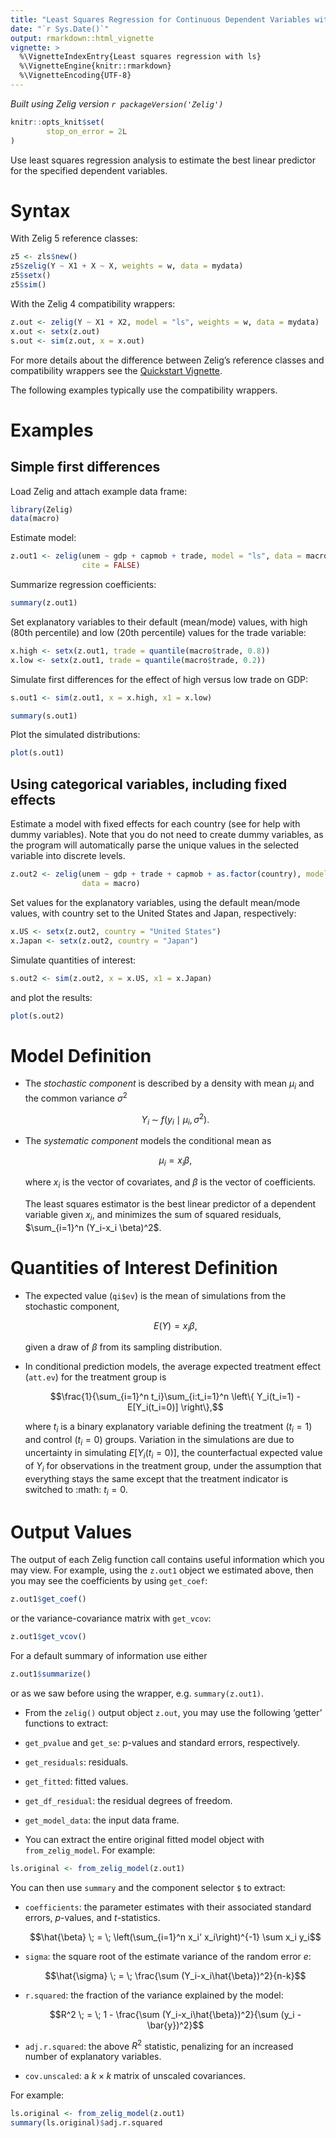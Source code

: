```yaml
---
title: "Least Squares Regression for Continuous Dependent Variables with `ls`"
date: "`r Sys.Date()`"
output: rmarkdown::html_vignette
vignette: >
  %\VignetteIndexEntry{Least squares regression with ls}
  %\VignetteEngine{knitr::rmarkdown}
  %\VignetteEncoding{UTF-8}
---
```


*Built using Zelig version `r packageVersion('Zelig')`*

```r
knitr::opts_knit$set(
        stop_on_error = 2L
)
```

Use least squares regression analysis to estimate the best linear
predictor for the specified dependent variables.

# Syntax

With Zelig 5 reference classes:

```r
z5 <- zls$new()
z5$zelig(Y ~ X1 + X ~ X, weights = w, data = mydata)
z5$setx()
z5$sim()
```

With the Zelig 4 compatibility wrappers:

```r
z.out <- zelig(Y ~ X1 + X2, model = "ls", weights = w, data = mydata)
x.out <- setx(z.out)
s.out <- sim(z.out, x = x.out)
```

For more details about the difference between Zelig's reference classes and 
compatibility wrappers see the [Quickstart Vignette](articles/quickstart.html).

The following examples typically use the compatibility wrappers.

# Examples

## Simple first differences

Load Zelig and attach example data frame:

```r
library(Zelig)
data(macro)
```

Estimate model:

```r
z.out1 <- zelig(unem ~ gdp + capmob + trade, model = "ls", data = macro, 
                cite = FALSE)
```

Summarize regression coefficients:

```r
summary(z.out1)
```

Set explanatory variables to their default (mean/mode) values, with
high (80th percentile) and low (20th percentile) values for the trade
variable:

```r
x.high <- setx(z.out1, trade = quantile(macro$trade, 0.8))
x.low <- setx(z.out1, trade = quantile(macro$trade, 0.2))
```

Simulate first differences for the effect of high versus low trade on GDP:

```r
s.out1 <- sim(z.out1, x = x.high, x1 = x.low)

summary(s.out1)
```

Plot the simulated distributions:

```r
plot(s.out1)
```

## Using categorical variables, including fixed effects

Estimate a model with fixed effects for each country (see for help
with dummy variables). Note that you do not need to create dummy
variables, as the program will automatically parse the unique values
in the selected variable into discrete levels.

```r
z.out2 <- zelig(unem ~ gdp + trade + capmob + as.factor(country), model = "ls", 
                data = macro)
```

Set values for the explanatory variables, using the default mean/mode
values, with country set to the United States and Japan,
respectively:

```r
x.US <- setx(z.out2, country = "United States")
x.Japan <- setx(z.out2, country = "Japan")
```

Simulate quantities of interest:

```r
s.out2 <- sim(z.out2, x = x.US, x1 = x.Japan)
```

and plot the results:

```r
plot(s.out2)
```

# Model Definition

-  The *stochastic component* is described by a density with mean
   $\mu_i$ and the common variance $\sigma^2$

   $$Y_i \; \sim \; f(y_i \mid \mu_i, \sigma^2).$$

-  The *systematic component* models the conditional mean as

   $$\mu_i =  x_i \beta,$$

   where $x_i$ is the vector of covariates, and $\beta$ is
   the vector of coefficients.

   The least squares estimator is the best linear predictor of a
   dependent variable given $x_i$, and minimizes the sum of
   squared residuals, $\sum_{i=1}^n (Y_i-x_i \beta)^2$.

# Quantities of Interest Definition 

-  The expected value (`qi$ev`) is the mean of simulations from the
   stochastic component,

   $$E(Y) = x_i \beta,$$

   given a draw of $\beta$ from its sampling distribution.

-  In conditional prediction models, the average expected treatment
   effect (`att.ev`) for the treatment group is

   $$\frac{1}{\sum_{i=1}^n t_i}\sum_{i:t_i=1}^n \left\{ Y_i(t_i=1) -
            E[Y_i(t_i=0)] \right\},$$

   where $t_i$ is a binary explanatory variable defining the
   treatment ($t_i=1$) and control ($t_i=0$) groups.
   Variation in the simulations are due to uncertainty in simulating
   $E[Y_i(t_i=0)]$, the counterfactual expected value of
   $Y_i$ for observations in the treatment group, under the
   assumption that everything stays the same except that the treatment
   indicator is switched to :math: $t_i=0$.
   
# Output Values

The output of each Zelig function call contains useful information which you
may view. For example, using the `z.out1` object we estimated above, 
then you may see the coefficients by using `get_coef`:

```r
z.out1$get_coef() 
```

or the variance-covariance matrix with `get_vcov`:

```r
z.out1$get_vcov()
```

For a default summary of information use either 

```r
z.out1$summarize()
```

or as we saw before using the wrapper, e.g. `summary(z.out1)`. 

-  From the `zelig()` output object `z.out`, you may use the following 
'getter' functions to extract:

  - `get_pvalue` and `get_se`: p-values and standard errors, respectively.

  -  `get_residuals`: residuals.

  -  `get_fitted`: fitted values.

  -  `get_df_residual`: the residual degrees of freedom.

  -  `get_model_data`: the input data frame.

-  You can extract the entire original fitted model object with 
`from_zelig_model`. For example:

```r
ls.original <- from_zelig_model(z.out1)
```

You can then use `summary` and the component selector `$` to extract:

  -  `coefficients`: the parameter estimates with their associated
      standard errors, $p$-values, and $t$-statistics.

      $$\hat{\beta} \; = \; \left(\sum_{i=1}^n x_i' x_i\right)^{-1} \sum x_i y_i$$

  -  `sigma`: the square root of the estimate variance of the random
      error $e$:

      $$\hat{\sigma} \; = \; \frac{\sum (Y_i-x_i\hat{\beta})^2}{n-k}$$

  -  `r.squared`: the fraction of the variance explained by the model:

      $$R^2 \; = \; 1 - \frac{\sum (Y_i-x_i\hat{\beta})^2}{\sum (y_i -
                  \bar{y})^2}$$

  -  `adj.r.squared`: the above $R^2$ statistic, penalizing for an
      increased number of explanatory variables.

  -  `cov.unscaled`: a $k \times k$ matrix of unscaled covariances.
   
For example:

```r
ls.original <- from_zelig_model(z.out1)
summary(ls.original)$adj.r.squared
```